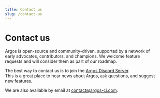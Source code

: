 ```yaml
---
title: Contact us
slug: /contact-us
---
```


# Contact us

Argos is open-source and community-driven, supported by a network of early advocates, contributors, and champions. We welcome feature requests and will consider them as part of our roadmap.

The best way to contact us is to join the [Argos Discord Server](https://discord.gg/WjzGrQGS4A).<br/>
This is a great place to hear news about Argos, ask questions, and suggest new features.

We are also available by email at [contact@argos-ci.com](mailto:contact@argos-ci.com).
